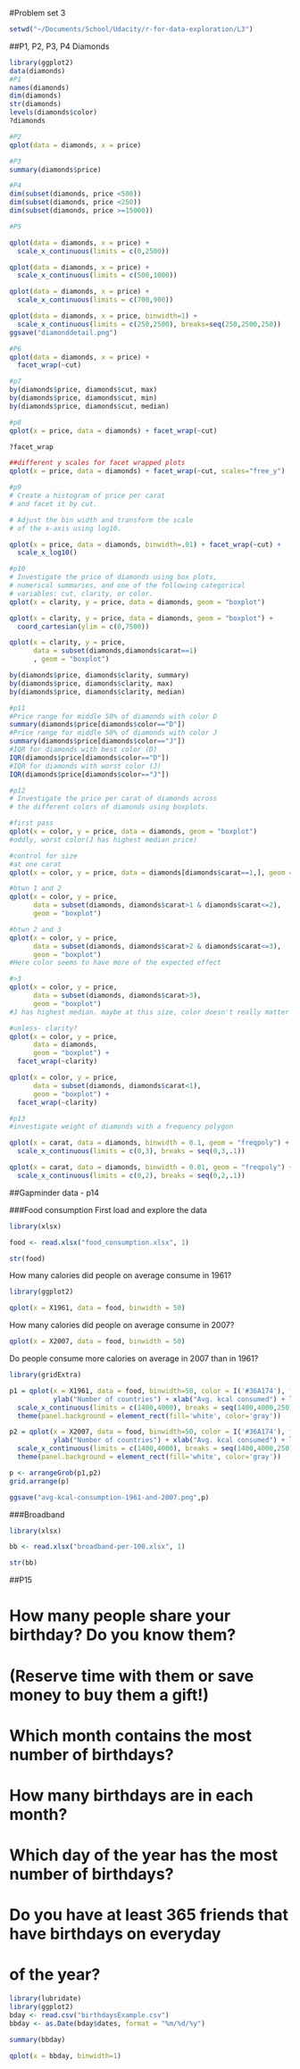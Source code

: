 #Problem set 3
```r
setwd("~/Documents/School/Udacity/r-for-data-exploration/L3")
```


##P1, P2, P3, P4 Diamonds
```r
library(ggplot2)
data(diamonds)
#P1
names(diamonds)
dim(diamonds)
str(diamonds)
levels(diamonds$color)
?diamonds

#P2
qplot(data = diamonds, x = price)

#P3
summary(diamonds$price)

#P4
dim(subset(diamonds, price <500))
dim(subset(diamonds, price <250))
dim(subset(diamonds, price >=15000))

#P5

qplot(data = diamonds, x = price) +
  scale_x_continuous(limits = c(0,2500))

qplot(data = diamonds, x = price) +
  scale_x_continuous(limits = c(500,1000))

qplot(data = diamonds, x = price) +
  scale_x_continuous(limits = c(700,900))

qplot(data = diamonds, x = price, binwidth=1) +
  scale_x_continuous(limits = c(250,2500), breaks=seq(250,2500,250))
ggsave("diamonddetail.png")

#P6
qplot(data = diamonds, x = price) +
  facet_wrap(~cut)

#p7
by(diamonds$price, diamonds$cut, max)
by(diamonds$price, diamonds$cut, min)
by(diamonds$price, diamonds$cut, median)

#p8
qplot(x = price, data = diamonds) + facet_wrap(~cut)

?facet_wrap

##different y scales for facet wrapped plots
qplot(x = price, data = diamonds) + facet_wrap(~cut, scales="free_y")

#p9
# Create a histogram of price per carat
# and facet it by cut.

# Adjust the bin width and transform the scale
# of the x-axis using log10.

qplot(x = price, data = diamonds, binwidth=.01) + facet_wrap(~cut) +
  scale_x_log10()

#p10
# Investigate the price of diamonds using box plots,
# numerical summaries, and one of the following categorical
# variables: cut, clarity, or color.
qplot(x = clarity, y = price, data = diamonds, geom = "boxplot")

qplot(x = clarity, y = price, data = diamonds, geom = "boxplot") +
  coord_cartesian(ylim = c(0,7500))

qplot(x = clarity, y = price, 
      data = subset(diamonds,diamonds$carat==1)
      , geom = "boxplot")

by(diamonds$price, diamonds$clarity, summary)
by(diamonds$price, diamonds$clarity, max)
by(diamonds$price, diamonds$clarity, median)

#p11
#Price range for middle 50% of diamonds with color D
summary(diamonds$price[diamonds$color=="D"])
#Price range for middle 50% of diamonds with color J
summary(diamonds$price[diamonds$color=="J"])
#IQR for diamonds with best color (D)
IQR(diamonds$price[diamonds$color=="D"])
#IQR for diamonds with worst color (J)
IQR(diamonds$price[diamonds$color=="J"])

#p12
# Investigate the price per carat of diamonds across
# the different colors of diamonds using boxplots.

#first pass
qplot(x = color, y = price, data = diamonds, geom = "boxplot")
#oddly, worst color(J has highest median price)

#control for size
#at one carat
qplot(x = color, y = price, data = diamonds[diamonds$carat==1,], geom = "boxplot")

#btwn 1 and 2
qplot(x = color, y = price, 
      data = subset(diamonds, diamonds$carat>1 & diamonds$carat<=2), 
      geom = "boxplot")

#btwn 2 and 3
qplot(x = color, y = price, 
      data = subset(diamonds, diamonds$carat>2 & diamonds$carat<=3), 
      geom = "boxplot")
#Here color seems to have more of the expected effect

#>3
qplot(x = color, y = price, 
      data = subset(diamonds, diamonds$carat>3), 
      geom = "boxplot")
#J has highest median. maybe at this size, color doesn't really matter

#unless- clarity?
qplot(x = color, y = price, 
      data = diamonds, 
      geom = "boxplot") + 
  facet_wrap(~clarity)

qplot(x = color, y = price, 
      data = subset(diamonds, diamonds$carat<1), 
      geom = "boxplot") + 
  facet_wrap(~clarity)

#p13
#investigate weight of diamonds with a frequency polygon

qplot(x = carat, data = diamonds, binwidth = 0.1, geom = "freqpoly") +
  scale_x_continuous(limits = c(0,3), breaks = seq(0,3,.1))

qplot(x = carat, data = diamonds, binwidth = 0.01, geom = "freqpoly") +
  scale_x_continuous(limits = c(0,2), breaks = seq(0,2,.1))
```
##Gapminder data - p14

###Food consumption
First load and explore the data
```r
library(xlsx)

food <- read.xlsx("food_consumption.xlsx", 1)

str(food)
```
How many calories did people on average consume in 1961?
```r
library(ggplot2)

qplot(x = X1961, data = food, binwidth = 50)
```

How many calories did people on average consume in 2007?
```r
qplot(x = X2007, data = food, binwidth = 50)
```

Do people consume more calories on average in 2007 than in 1961?
```r
library(gridExtra)

p1 = qplot(x = X1961, data = food, binwidth=50, color = I('#36A174'), fill = I('#1D8C47')) +
           ylab("Number of countries") + xlab("Avg. kcal consumed") + labs(title = "1961") +
  scale_x_continuous(limits = c(1400,4000), breaks = seq(1400,4000,250)) +
  theme(panel.background = element_rect(fill='white', color='gray'))

p2 = qplot(x = X2007, data = food, binwidth=50, color = I('#36A174'), fill = I('#1D8C47')) +
           ylab("Number of countries") + xlab("Avg. kcal consumed") + labs(title = "2007") +
  scale_x_continuous(limits = c(1400,4000), breaks = seq(1400,4000,250)) +
  theme(panel.background = element_rect(fill='white', color='gray'))

p <- arrangeGrob(p1,p2)
grid.arrange(p)

ggsave("avg-kcal-consumption-1961-and-2007.png",p)
```



###Broadband
```r
library(xlsx)

bb <- read.xlsx("broadband-per-100.xlsx", 1)

str(bb)
```

##P15

# How many people share your birthday? Do you know them?
# (Reserve time with them or save money to buy them a gift!)

# Which month contains the most number of birthdays?

# How many birthdays are in each month?

# Which day of the year has the most number of birthdays?

# Do you have at least 365 friends that have birthdays on everyday
# of the year?

```r

library(lubridate)
library(ggplot2)
bday <- read.csv("birthdaysExample.csv")
bbday <- as.Date(bday$dates, format = "%m/%d/%y")

summary(bbday)

qplot(x = bbday, binwidth=1)


```

